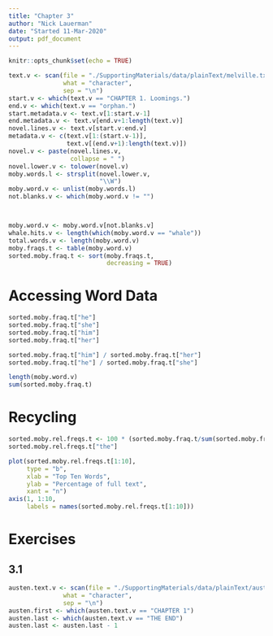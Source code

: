 ```yaml
---
title: "Chapter 3"
author: "Nick Lauerman"
date: "Started 11-Mar-2020"
output: pdf_document
---
```


```r
knitr::opts_chunk$set(echo = TRUE)
```
```r
text.v <- scan(file = "./SupportingMaterials/data/plainText/melville.txt",
               what = "character",
               sep = "\n")
start.v <- which(text.v == "CHAPTER 1. Loomings.")
end.v <- which(text.v == "orphan.")
start.metadata.v <- text.v[1:start.v-1]
end.metadata.v <- text.v[end.v+1:length(text.v)]
novel.lines.v <- text.v[start.v:end.v]
metadata.v <- c(text.v[1:(start.v-1)],
                text.v[(end.v+1):length(text.v)])
novel.v <- paste(novel.lines.v,
                 collapse = " ")
novel.lower.v <- tolower(novel.v)
moby.words.l <- strsplit(novel.lower.v,
                         "\\W")
moby.word.v <- unlist(moby.words.l)
not.blanks.v <- which(moby.word.v != "")



moby.word.v <- moby.word.v[not.blanks.v]
whale.hits.v <- length(which(moby.word.v == "whale"))
total.words.v <- length(moby.word.v)
moby.fraqs.t <- table(moby.word.v)
sorted.moby.fraq.t <- sort(moby.fraqs.t,
                           decreasing = TRUE)
```


# Accessing Word Data
```r
sorted.moby.fraq.t["he"]
sorted.moby.fraq.t["she"]
sorted.moby.fraq.t["him"]
sorted.moby.fraq.t["her"]

sorted.moby.fraq.t["him"] / sorted.moby.fraq.t["her"]
sorted.moby.fraq.t["he"] / sorted.moby.fraq.t["she"]

length(moby.word.v)
sum(sorted.moby.fraq.t)
```

# Recycling
```r
sorted.moby.rel.freqs.t <- 100 * (sorted.moby.fraq.t/sum(sorted.moby.fraq.t))
sorted.moby.rel.freqs.t["the"]
```

```r
plot(sorted.moby.rel.freqs.t[1:10],
     type = "b",
     xlab = "Top Ten Words",
     ylab = "Percentage of full text",
     xant = "n")
axis(1, 1:10,
     labels = names(sorted.moby.rel.freqs.t[1:10]))

```

# Exercises
## 3.1
```r
austen.text.v <- scan(file = "./SupportingMaterials/data/plainText/austen.txt",
               what = "character",
               sep = "\n")
austen.first <- which(austen.text.v == "CHAPTER 1")
austen.last <- which(austen.text.v == "THE END")
austen.last <- austen.last - 1

```


